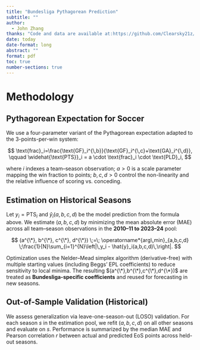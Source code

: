 ```yaml
---
title: "Bundesliga Pythagorean Prediction"
subtitle: ""
author: 
  - John Zhang
thanks: "Code and data are available at:https://github.com/Clearsky21z/Bundesliga_Pythagorean_Prediction"
date: today
date-format: long
abstract: ""
format: pdf
toc: true
number-sections: true
---
```

# Methodology
## Pythagorean Expectation for Soccer

We use a four-parameter variant of the Pythagorean expectation adapted to the 3-points-per-win system:

$$
\text{frac}_i=\frac{\text{GF}_i^{\,b}}{\text{GF}_i^{\,c}+\text{GA}_i^{\,d}},
\qquad
\widehat{\text{PTS}}_i = a \cdot \text{frac}_i \cdot \text{PLD}_i,
$$

where $i$ indexes a team–season observation; $a>0$ is a scale parameter mapping the win fraction to points; $b,c,d>0$ control the non-linearity and the relative influence of scoring vs. conceding.

## Estimation on Historical Seasons

Let $y_i=\text{PTS}_i$ and $\hat{y}_i(a,b,c,d)$ be the model prediction from the formula above. We estimate $(a,b,c,d)$ by minimizing the mean absolute error (MAE) across all team–season observations in the **2010–11 to 2023–24** pool:

$$
(a^{\*}, b^{\*}, c^{\*}, d^{\*}) \;=\; \operatorname*{arg\,min}_{a,b,c,d}
\;\frac{1}{N}\sum_{i=1}^{N}\left|\,y_i - \hat{y}_i(a,b,c,d)\,\right|.
$$

Optimization uses the Nelder–Mead simplex algorithm (derivative-free) with multiple starting values (including Beggs’ EPL coefficients) to reduce sensitivity to local minima. The resulting $(a^{\*},b^{\*},c^{\*},d^{\*})$ are treated as **Bundesliga-specific coefficients** and reused for forecasting in new seasons.

## Out-of-Sample Validation (Historical)

We assess generalization via leave-one-season-out (LOSO) validation. For each season $s$ in the estimation pool, we refit $(a,b,c,d)$ on all other seasons and evaluate on $s$. Performance is summarized by the median MAE and Pearson correlation $r$ between actual and predicted EoS points across held-out seasons.
